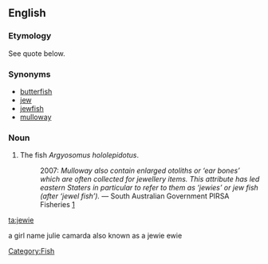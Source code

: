 ==English==
===Etymology===
See quote below.
===Synonyms===
* [[butterfish]]
* [[jew]]
* [[jewfish]]
* [[mulloway]]
===Noun===
{{en-noun}}
# {{Australia}} The fish ''Argyosomus hololepidotus''.
#: 2007: ''Mulloway also contain enlarged otoliths or ‘ear bones’ which are often collected for jewellery items. This attribute has led eastern Staters in particular to refer to them as ‘jewies’ or jew fish (after ‘jewel fish’).'' &mdash; South Australian Government PIRSA Fisheries [http://www.pir.sa.gov.au/fisheries/recreational_fishing/target_species/mulloway]
[[Category:Fish]]

[[ta:jewie]]

a girl name julie camarda also known as a jewie ewie